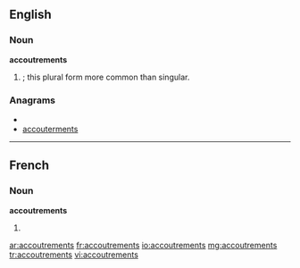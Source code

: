 ==English==

===Noun===
'''accoutrements'''

# {{plural of|[[accoutrement]]|nodot=1}}; this plural form more common than singular.

===Anagrams===
* {{alphagram|acceemnorsttu}}
* [[accouterments#English|accouterments]]

----

==French==

===Noun===
'''accoutrements''' {{m}}

# {{plural of|[[accoutrement]]|lang=fr}}

[[ar:accoutrements]]
[[fr:accoutrements]]
[[io:accoutrements]]
[[mg:accoutrements]]
[[tr:accoutrements]]
[[vi:accoutrements]]